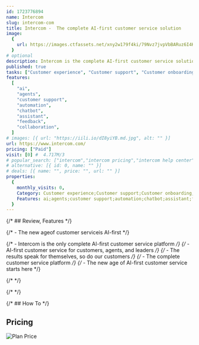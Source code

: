 ```yaml
---
id: 1723776894
name: Intercom
slug: intercom-com
title: Intercom -  The complete AI-first customer service solution
image:
  {
    url: https://images.ctfassets.net/xny2w179f4ki/79Nvz7jvpVbBARuz6I4KMf/b7df138f641f7216b1fe3a238b9fab89/og-homepage.png,
  }
# optional
description: Intercom is the complete AI-first customer service solution, giving exceptional experiences for support teams with AI agent, AI copilot, tickets, phone & more
published: true
tasks: ["Customer experience", "Customer support", "Customer onboarding"]
features:
  [
    "ai",
    "agents",
    "customer support",
    "automation",
    "chatbot",
    "assistant",
    "feedback",
    "collaboration",
  ]
# images: [{ url: "https://iili.io/dI8yiYB.md.jpg", alt: "" }]
url: https://www.intercom.com/
pricing: ["Paid"]
visit: [0] #  4.717M/3
# popular_search: ["intercom","intercom pricing","intercom help center","intercom api","intercom react native","intercom","intercom pricing","intercome","intercom help center","grid.upgrade"]
# alternative: [{ id: 0, name: "" }]
# deals: [{ name: "", price: "", url: "" }]
properties:
  {
    monthly_visits: 0,
    Category: Customer experience;Customer support;Customer onboarding,
    Features: ai;agents;customer support;automation;chatbot;assistant;feedback;collaboration,
  }
---
```


{/* ## Review, Features */}

{/* - The new ageof customer serviceis AI-first */}

{/* - Intercom is the only complete AI-first customer service platform */}
{/* - AI-first customer service for customers, agents, and leaders */}
{/* - The results speak for themselves, so do our customers */}
{/* - The complete customer service platform */}
{/* - The new age of AI-first customer service starts here */}

{/* <DetailYoutube videoId="" startTime={0} /> */}

{/* <Twitters ids=[] /> */}

{/* ## How To */}

## Pricing

<Img
  src="https://p140.p3.n0.cdn.zight.com/items/2Nuo19xA/5dd2424c-df6e-492e-933c-0eccf429cc10.jpg?v=%229987cd24fc3496282c96e430e822f14d%22"
  alt="Plan Price"
/>
